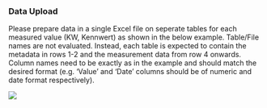 ### Data Upload

Please prepare data in a single Excel file on seperate tables for each measured value (KW, Kennwert) as shown in the below example. Table/File names are not evaluated. Instead, each table is expected to contain the metadata in rows 1-2 and the measurement data from row 4 onwards. Column names need to be exactly as in the example and should match the desired format (e.g. 'Value' and 'Date' columns should be of numeric and date format respectively).

![](Import_ltsData_FixedFormat.png)